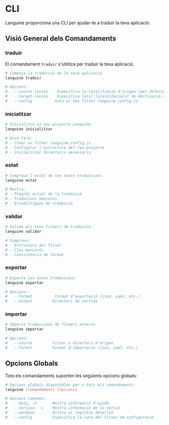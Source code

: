 # CLI

Languine proporciona una CLI per ajudar-te a traduir la teva aplicació.

## Visió General dels Comandaments

### traduir

El comandament `traduir` s'utilitza per traduir la teva aplicació.

```bash title="Terminal"
# Comença la traducció de la teva aplicació
languine traduir

# Opcions:
#   --source-locale    Especifica la localització d'origen (per defecte: en)
#   --target-locale    Especifica la(s) localització(s) de destinació a les quals traduir
#   --config          Ruta al teu fitxer languine.config.js
```

### inicialitzar

```bash title="Terminal"
# Inicialitza un nou projecte Languine
languine inicialitzar

# Això farà:
# - Crear un fitxer languine.config.js
# - Configurar l'estructura del teu projecte
# - Inicialitzar directoris necessaris
```

### estat

```bash title="Terminal"
# Comprova l'estat de les teves traduccions
languine estat

# Mostra:
# - Progrés actual de la traducció
# - Traducions mancants
# - Estadístiques de traducció
```

### validar

```bash title="Terminal"
# Valida els teus fitxers de traducció
languine validar

# Comprova:
# - Estructura del fitxer
# - Clau mancants
# - Consistència de format
```

### exportar

```bash title="Terminal"
# Exporta les teves traduccions
languine exportar

# Opcions:
#   --format          Format d'exportació (json, yaml, etc.)
#   --output         Directori de sortida
```

### importar

```bash title="Terminal"
# Importa traduccions de fitxers externs
languine importar

# Opcions:
#   --source         Fitxer o directori d'origen
#   --format         Format d'importació (json, yaml, etc.)
```

## Opcions Globals

Tots els comandaments suporten les següents opcions globals:

```bash title="Terminal"
# Opcions globals disponibles per a tots els comandaments
languine [comandament] [opcions]

# Opcions comunes:
#   --help, -h       Mostra informació d'ajuda
#   --version, -v    Mostra informació de la versió
#   --verbose        Activa el registre detallat
#   --config         Especifica la ruta del fitxer de configuració
```

